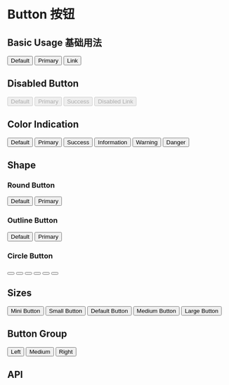 

<Meta title="Components 基础组件/01 - Button 按钮" component={Button} />

# Button 按钮

## Basic Usage 基础用法

<Preview>
  <Row>
    <Button className="demo-button">Default</Button>
    <Button className="demo-button" btnType="primary">
      Primary
    </Button>
    <Button className="demo-button" btnType="link">
      Link
    </Button>
  </Row>
</Preview>

## Disabled Button

<Preview>
  <Row>
    <Button className="demo-button" disabled>
      Default
    </Button>
    <Button className="demo-button" btnType="primary" disabled>
      Primary
    </Button>
    <Button className="demo-button" btnType="success" disabled>
      Success
    </Button>
    <Button className="demo-button" btnType="link" disabled>
      Disabled Link
    </Button>
  </Row>
</Preview>

## Color Indication

<Preview>
  <Row>
    <Button className="demo-button">Default</Button>
    <Button className="demo-button" btnType="primary">
      Primary
    </Button>
    <Button className="demo-button" btnType="success">
      Success
    </Button>
    <Button className="demo-button" btnType="info">
      Information
    </Button>
    <Button className="demo-button" btnType="warning">
      Warning
    </Button>
    <Button className="demo-button" btnType="danger">
      Danger
    </Button>
  </Row>
</Preview>

## Shape

### Round Button

<Preview>
  <Row>
    <Button className="demo-button" round>
      Default
    </Button>
    <Button className="demo-button" btnType="primary" round>
      Primary
    </Button>
  </Row>
</Preview>

### Outline Button

<Preview>
  <Row>
    <Button className="demo-button" plain>
      Default
    </Button>
    <Button className="demo-button" btnType="primary" plain>
      Primary
    </Button>
  </Row>
</Preview>

### Circle Button

<Preview>
  <Row>
    <Button className="demo-button" circle>
      <Icon icon="search" />
    </Button>
    <Button className="demo-button" btnType="primary" circle>
      <Icon icon="edit" />
    </Button>
    <Button className="demo-button" btnType="success" circle>
      <Icon icon="check" />
    </Button>
    <Button className="demo-button" btnType="info" circle>
      <Icon icon="tag" />
    </Button>
    <Button className="demo-button" btnType="warning" circle>
      <Icon icon="th-large" />
    </Button>
    <Button className="demo-button" btnType="danger" circle>
      <Icon icon="trash" />
    </Button>
  </Row>
</Preview>

## Sizes

<Preview>
  <Row>
    <Button className="demo-button" btnType="primary" size="xs">
      Mini Button
    </Button>
    <Button className="demo-button" btnType="primary" size="sm">
      Small Button
    </Button>
    <Button className="demo-button" btnType="primary">
      Default Button
    </Button>
    <Button className="demo-button" btnType="primary" size="md">
      Medium Button
    </Button>
    <Button className="demo-button" btnType="primary" size="lg">
      Large Button
    </Button>
  </Row>
</Preview>

## Button Group

<Preview>
  <Row>
    <ButtonGroup>
      <Button btnType="primary">Left</Button>
      <Button btnType="primary">Medium</Button>
      <Button btnType="primary">Right</Button>
    </ButtonGroup>
  </Row>
</Preview>

## API

<Props of={Button} />
